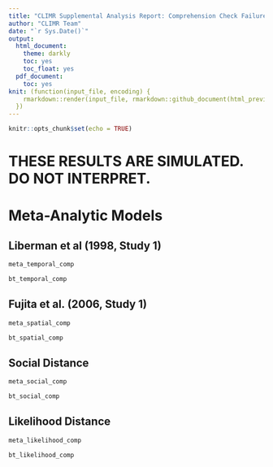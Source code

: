 ```yaml
---
title: "CLIMR Supplemental Analysis Report: Comprehension Check Failures Removed"
author: "CLIMR Team"
date: "`r Sys.Date()`"
output:
  html_document:
    theme: darkly
    toc: yes
    toc_float: yes
  pdf_document:
    toc: yes
knit: (function(input_file, encoding) {
    rmarkdown::render(input_file, rmarkdown::github_document(html_preview = FALSE), encoding = encoding, output_dir = "./reports/")
  })
---
```


```r
knitr::opts_chunk$set(echo = TRUE)
```

# **THESE RESULTS ARE SIMULATED. DO NOT INTERPRET.**

# Meta-Analytic Models

## Liberman et al (1998, Study 1)

```r
meta_temporal_comp
```

```r
bt_temporal_comp
```

## Fujita et al. (2006, Study 1)

```r
meta_spatial_comp
```

```r
bt_spatial_comp
```

## Social Distance

```r
meta_social_comp
```

```r
bt_social_comp
```

## Likelihood Distance

```r
meta_likelihood_comp
```

```r
bt_likelihood_comp
```
